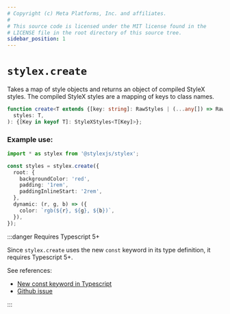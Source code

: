 ```yaml
---
# Copyright (c) Meta Platforms, Inc. and affiliates.
#
# This source code is licensed under the MIT license found in the
# LICENSE file in the root directory of this source tree.
sidebar_position: 1
---
```


# `stylex.create`

Takes a map of style objects and returns an object of compiled StyleX styles.
The compiled StyleX styles are a mapping of keys to class names.

```ts
function create<T extends {[key: string]: RawStyles | (...any[]) => RawStyles}>(
  styles: T,
): {[Key in keyof T]: StyleXStyles<T[Key]>};
```

### Example use:

```ts
import * as stylex from '@stylexjs/stylex';

const styles = stylex.create({
  root: {
    backgroundColor: 'red',
    padding: '1rem',
    paddingInlineStart: '2rem',
  },
  dynamic: (r, g, b) => ({
    color: `rgb(${r}, ${g}, ${b})`,
  }),
});
```

:::danger Requires Typescript 5+

Since `stylex.create` uses the new `const` keyword in its type definition, it requires Typescript 5+.

See references: 
- [New const keyword in Typescript](https://github.com/microsoft/TypeScript/pull/51865)
- [Github issue](https://github.com/facebook/stylex/issues/313)

:::